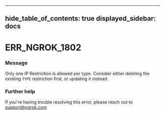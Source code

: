 

---
hide_table_of_contents: true
displayed_sidebar: docs
---


# ERR_NGROK_1802

### Message
Only one IP Restriction is allowed per type. Consider either deleting the existing `TYPE` restriction first, or updating it instead.

<ErrorDetails error="err_ngrok_1802" />



### Further help
If you're having trouble resolving this error, please reach out to [support@ngrok.com](mailto:support@ngrok.com?subject=Help%20with%20ERR_NGROK_1802)

